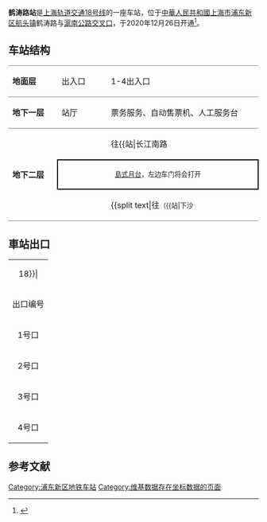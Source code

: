 {{noteTA 
|G1 =Railway}}
{{Infobox station
|name = 鹤涛路
|eng_name = Hetao Road
|symbol_right =
|linecolour = {{上海地铁颜色|18|yes}}
|image =
|caption = 鹤涛路站大字壁
|other_name = 
|country = {{PRC}}
|borough = [[上海市|上海市]][[浦東新区|浦東新区]][[航头镇_(上海市)|航头镇]]
|address = [[沪南公路|沪南公路]]与[[鹤涛路|鹤涛路]]交叉口
|coordinates = {{coord|31.074843|N|121.581731|E|type:railwaystation}}
|elevation = 
|owned = [[上海申通地铁集团|上海申通地铁集团]]
|operator = [[上海地铁|上海地铁]]
|lines = {{上海地铁线路名|18|SL}}
|distance = 
|platform = 1個[[島式月台|島式月台]]
|tracks = 2条
|bus_routes = 
|bus_stands = 
|connections = 
|structure = 地下车站
|hall = 地下站厅
|depth = 
|levels = 
|interchange = 
|exits = 4个
|architect = 
|architectural_style = 
|colour = 
|type = 
|status = 运营中
|code = 
|classification = 
|website = 
|built = 
|opened = {{Start date|2020|12|26|df=y}}
|closed = 
|former = 
|pass_year = 
|passengers = 
|pass_system = 
|pass_rank = 
|mpassengers = 
|trains = 
|station_hours = 
|hours = 
|first = 往{{站|长江南路||上海市}}：5:35<br/>往{{上海地铁起讫站|18|R}}：6:23
|last = 往{{站|长江南路||上海市}}：22:35<br/>往{{上海地铁起讫站|18|R}}：23:22
|adjacent = {{Adjacent stations|system=上海地铁|line=18|left=沈梅路|to-left=长江南路|right=下沙}}
}}
'''鹤涛路站'''是[[上海轨道交通18号线|上海轨道交通18号线]]的一座车站，位于[[中華人民共和國|中華人民共和國]][[上海市|上海市]][[浦东新区|浦东新区]][[航头镇_(上海市)|航头镇]]鹤涛路与[[滬南公路|滬南公路]][[交叉口|交叉口]]，于2020年12月26日开通<ref>{{Cite web|title=18号线 鹤涛路|url=http://service.shmetro.com/czxx/index.htm?id=1823&stationname=%E9%B9%A4%E6%B6%9B%E8%B7%AF|accessdate=|author=|date=|format=|publisher=|language=}}</ref>。

== 车站结构 ==
{|cellspacing=0 cellpadding=3
|style="border-top:solid 1px gray;border-bottom:solid 1px gray;" width=100|'''地面层'''
|style="border-top:solid 1px gray;border-bottom:solid 1px gray;" width=100|出入口
|style="border-top:solid 1px gray;border-bottom:solid 1px gray;" width=350|1-4出入口
|-
|style="border-bottom:solid 1px gray;"|'''地下一层'''
|style="border-bottom:solid 1px gray;"|站厅
|style="border-bottom:solid 1px gray;"|票务服务、自动售票机、人工服务台
|-
|style="border-bottom:solid 1px gray;" rowspan=3|'''地下二层'''
|{{arrow|L}}
|{{上海地铁线路名|18}}往{{站|长江南路||上海市}}<small>（{{站|沈梅路}}）</small>
|-
|style="border-right:solid 2px black;border-left:solid 2px black;border-top:solid 2px black;border-bottom:solid 2px black;" colspan=2|<center><small>[[島式月台|島式月台]]，左边车门将会打开</small></center>
|-
|style="border-bottom:solid 1px gray;"|
|style="border-bottom:solid 1px gray;"|{{split text|{{上海地铁线路名|18}}往{{站|航头}}<small>（{{站|下沙||上海市}}）</small>|{{arrow|R}}}}
|}
== 車站出口 ==
{| class="wikitable"
|colspan=4 align="center" bgcolor={{上海地铁颜色|18}}|
|-
! 出口编号 !! 建议前往目的地 !! 照片
|-
| 1号口 || 沪南公路 ||
|-
| 2号口 || 沪南公路，鹤涛路 ||
|-
| 3号口 || 沪南公路 ||
|-
| 4号口 || 沪南公路 ||
|}

== 参考文献 ==
{{commonscat|Hetao Road Station}}
{{Reflist}}
{{上海轨道交通18号线车站}}
[[Category:浦东新区地铁车站|Category:浦东新区地铁车站]]
[[Category:维基数据存在坐标数据的页面|Category:维基数据存在坐标数据的页面]]